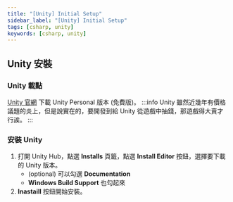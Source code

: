 ```yaml
---
title: "[Unity] Initial Setup"
sidebar_label: "[Unity] Initial Setup"
tags: [csharp, unity]
keywords: [csharp, unity]
---
```


## Unity 安裝
### Unity 載點
[Unity 官網](https://unity.com/products) 下載 Unity Personal 版本 (免費版)。
:::info
Unity 雖然近幾年有價格議題的炎上，但是說實在的，要開發到給 Unity 從遊戲中抽錢，那遊戲得大賣才行誒。
:::

### 安裝 Unity
1. 打開 Unity Hub，點選 **Installs** 頁籤，點選 **Install Editor** 按鈕，選擇要下載的 Unity 版本。
    - (optional) 可以勾選 **Documentation**
    - **Windows Build Support** 也勾起來
2. **Inastaill** 按鈕開始安裝。